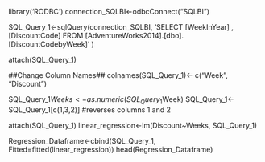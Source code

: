 library('RODBC')
connection_SQLBI<-odbcConnect("SQLBI")

SQL_Query_1<-sqlQuery(connection_SQLBI,
                      'SELECT [WeekInYear]
                      ,[DiscountCode]
                      FROM [AdventureWorks2014].[dbo].[DiscountCodebyWeek]' )

attach(SQL_Query_1)

##Change Column Names##
colnames(SQL_Query_1)<- c("Week", "Discount")

SQL_Query_1$Weeks <- as.numeric(SQL_Query_1$Week)
SQL_Query_1<-SQL_Query_1[c(1,3,2)] #reverses columns 1 and 2

attach(SQL_Query_1)
linear_regression<-lm(Discount~Weeks, SQL_Query_1)

Regression_Dataframe<-cbind(SQL_Query_1, Fitted=fitted(linear_regression))
head(Regression_Dataframe)


